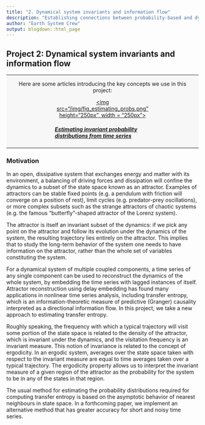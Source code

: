 ```yaml
---
title: "2. Dynamical system invariants and information flow"
description: "Establishing connections between probability-based and dynamical systems-based causality measures."
author: "Earth System Crew"
output: blogdown::html_page
---
```


## Project 2: Dynamical system invariants and information flow

<div style='background-color: #f7f7f7'>
<hr> 
<center>
<div style='margin-left: 20px; margin-right: 20px'>
Here are some articles introducing the key concepts we use in this project:
<div style='width: 250px;'>
<a href="/articles/20180324_estimating_ergodic_probability_distributions/"><img src="/img/fig_estimating_probs.png" height="250px", width = "250px"></a>
</div>
<div style='width: 250px; text-align: left;'>
<a href="/articles/20180324_estimating_ergodic_probability_distributions/"><h5>Estimating invariant probability distributions from time series</h5></a>
</div>
</div>
</center>
<hr> 
</div>


### Motivation

In an open, dissipative system that exchanges energy and matter with its environment, a balancing of driving forces and dissipation will confine the dynamics to a subset of the state space known as an attractor. Examples of attractors can be stable fixed points (e.g. a pendulum with friction will converge on a position of rest), limit cycles (e.g. predator-prey oscillations), or more complex subsets such as the strange attractors of chaotic systems (e.g. the famous "butterfly"-shaped attractor of the Lorenz system). 

The attractor is itself an invariant subset of the dynamics: if we pick any point on the attractor and follow its evolution under the dynamics of the system, the resulting trajectory lies entirely on the attractor. This implies that to study the long-term behavior of the system one needs to have information on the attractor, rather than the whole set of variables constituting the system. 

For a dynamical system of multiple coupled components, a time series of any single component can be used to reconstruct the dynamics of the whole system, by embedding the time series with lagged instances of itself. Attractor reconstruction using delay embedding has found many applications in nonlinear time series analysis, including transfer entropy, which is an information-theoretic measure of predictive (Granger) causality interpreted as a directional information flow. In this project, we take a new approach to estimating transfer entropy.

Roughly speaking, the frequency with which a typical trajectory will visit some portion of the state space is related to the density of the attractor, which is invariant under the dynamics, and the visitation frequency is an invariant measure. This notion of invariance is related to the concept of ergodicity. In an ergodic system, averages over the state space taken with respect to the invariant measure are equal to time averages taken over a typical trajectory. The ergodicity property allows us to interpret the invariant measure of a given region of the attractor as the probability for the system to be in any of the states in that region. 

The usual method for estimating the probability distributions required for computing transfer entropy is based on the asymptotic behavior of nearest neighbours in state space. In a forthcoming paper, we implement an alternative method that has greater accuracy for short and noisy time series.
